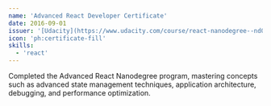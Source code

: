 ```yaml
---
name: 'Advanced React Developer Certificate'
date: 2016-09-01
issuer: '[Udacity](https://www.udacity.com/course/react-nanodegree--nd019)'
icon: 'ph:certificate-fill'
skills:
  - 'react'
---
```


Completed the Advanced React Nanodegree program, mastering concepts such as advanced state management techniques, application architecture, debugging, and performance optimization.
